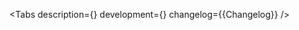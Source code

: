 

<Meta of={Stories} />

<ComponentHeader
    name='FilterButton'
    children='Используется чтобы вывести параметры фильтрации и отобразить примененное значение.'
/>

<Tabs
    description={<Description />}
    development={<Development />}
    changelog={<Markdown>{Changelog}</Markdown>}
/>
